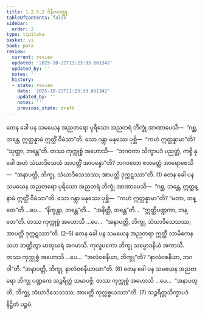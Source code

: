 ```yaml
---
title: 1.2.5.2 ဝိနီတဝတ္ထု
tableOfContents: false
sidebar:
  order: 2
type: tipitaka
basket: vi
book: para
review:
  current: review
  updated: '2025-10-22T11:23:33.661342'
  updated_by: ''
  notes: ''
  history:
  - state: review
    date: '2025-10-22T11:23:33.661342'
    updated_by: ''
    notes: ''
    previous_state: draft
---
```



<ReviewStatus review={frontmatter.review} showDetails={true} />

<HypothesisAnnotation frontmatter={frontmatter} />

<DynamicBreadcrumb />

<Division number="341" book="para" e="ch" v="1" p="217">

<Paragraph number="1412" book="para">
တေန ခေါ ပန သမယေန အညတရော ပုရိသော အညတရံ ဘိက္ခုံ အာဏာပေသိ—  “ဂစ္ဆ, ဘန္တေ, ဣတ္ထန္နာမံ ဣတ္ထိံ ဝီမံသာ”တိ. သော ဂန္တွာ မနုဿေ ပုစ္ဆိ—  “ကဟံ ဣတ္ထန္နာမာ”တိ? “သုတ္တာ, ဘန္တေ”တိ. တဿ ကုက္ကုစ္စံ အဟောသိ—  “ဘဂဝတာ သိက္ခာပဒံ ပညတ္တံ, ကစ္စိ နု ခေါ အဟံ သံဃာဒိသေသံ အာပတ္တိံ အာပန္နော”တိ? ဘဂဝတော ဧတမတ္ထံ အာရောစေသိ—  “အနာပတ္တိ, ဘိက္ခု, သံဃာဒိသေသဿ; အာပတ္တိ ဒုက္ကဋဿာ”တိ. (1)
</Paragraph>

<Paragraph number="1413" book="para">
တေန ခေါ ပန သမယေန အညတရော ပုရိသော အညတရံ ဘိက္ခုံ အာဏာပေသိ—  “ဂစ္ဆ, ဘန္တေ, ဣတ္ထန္နာမံ ဣတ္ထိံ ဝီမံသာ”တိ. သော ဂန္တွာ မနုဿေ ပုစ္ဆိ—  “ကဟံ ဣတ္ထန္နာမာ”တိ? “မတာ, ဘန္တေ”တိ …ပေ…  “နိက္ခန္တာ, ဘန္တေ”တိ…  “အနိတ္ထီ, ဘန္တေ”တိ…  “ဣတ္ထိပဏ္ဍကာ, ဘန္တေ”တိ. တဿ ကုက္ကုစ္စံ အဟောသိ …ပေ…  “အနာပတ္တိ, ဘိက္ခု, သံဃာဒိသေသဿ; အာပတ္တိ ဒုက္ကဋဿာ”တိ. (2–5)
</Paragraph>

<Paragraph number="1414" book="para">
တေန ခေါ ပန သမယေန အညတရာ ဣတ္ထီ သာမိကေန သဟ ဘဏ္ဍိတွာ မာတုဃရံ အဂမာသိ. ကုလူပကော ဘိက္ခု သမ္မောဒနီယံ အကာသိ. တဿ ကုက္ကုစ္စံ အဟောသိ …ပေ…  “အလံဝစနီယာ, ဘိက္ခူ”တိ? “နာလံဝစနီယာ, ဘဂဝါ”တိ. “အနာပတ္တိ, ဘိက္ခု, နာလံဝစနီယာယာ”တိ. (6)
</Paragraph>

<Paragraph number="1415" book="para">
တေန ခေါ ပန သမယေန အညတရော ဘိက္ခု ပဏ္ဍကေ သဉ္စရိတ္တံ သမာပဇ္ဇိ. တဿ ကုက္ကုစ္စံ အဟောသိ …ပေ…  “အနာပတ္တိ, ဘိက္ခု, သံဃာဒိသေသဿ; အာပတ္တိ ထုလ္လစ္စယဿာ”တိ. (7)

</Paragraph>
</Division>

<Paragraph number="1416" type="center" book="para">
သဉ္စရိတ္တသိက္ခာပဒံ နိဋ္ဌိတံ ပဉ္စမံ.
</Paragraph>